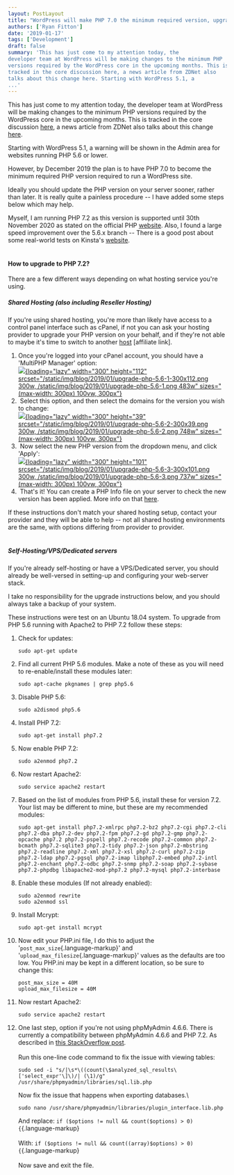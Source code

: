 ```yaml
---
layout: PostLayout
title: "WordPress will make PHP 7.0 the minimum required version, upgrade your PHP version soon"
authors: ['Ryan Fitton']
date: '2019-01-17'
tags: ['Development']
draft: false
summary: 'This has just come to my attention today, the
developer team at WordPress will be making changes to the minimum PHP
versions required by the WordPress core in the upcoming months. This is
tracked in the core discussion here, a news article from ZDNet also
talks about this change here. Starting with WordPress 5.1, a
...'
---
```


This has just come to my attention today, the developer team at
WordPress will be making changes to the minimum PHP versions required by
the WordPress core in the upcoming months. This is tracked in the core
discussion [here](https://make.wordpress.org/core/2018/12/08/updating-the-minimum-php-version/),
a news article from ZDNet also talks about this change
[here](https://www.zdnet.com/article/wordpress-to-show-warnings-on-servers-running-outdated-php-versions/).

Starting with WordPress 5.1, a warning will be shown in the Admin area
for websites running PHP 5.6 or lower.

However, by December 2019 the plan is to have PHP 7.0 to become the
minimum required PHP version required to run a WordPress site.

Ideally you should update the PHP version on your server sooner, rather
than later. It is really quite a painless procedure -- I have added some
steps below which may help.

Myself, I am running PHP 7.2 as this version is supported until 30th
November 2020 as stated on the official PHP
[website](https://secure.php.net/supported-versions.php). Also, I found
a large speed improvement over the 5.6.x branch -- There is a good post
about some real-world tests on Kinsta's
[website](https://kinsta.com/blog/php-benchmarks/).\
 

#### How to upgrade to PHP 7.2?

There are a few different ways depending on what hosting service you're
using.

##### Shared Hosting (also including Reseller Hosting)

If you're using shared hosting, you're more than likely have access to a
control panel interface such as cPanel, if not you can ask your hosting
provider to upgrade your PHP version on your behalf, and if they're not
able to maybe it's time to switch to another [host](#) \[affiliate
link\].

1.  Once you're logged into your cPanel account, you should have a
    'MultiPHP Manager' option:\
    [![](/static/img/blog/2019/01/upgrade-php-5.6-1-300x112.png){loading="lazy"
    width="300" height="112"
    srcset="/static/img/blog/2019/01/upgrade-php-5.6-1-300x112.png 300w, /static/img/blog/2019/01/upgrade-php-5.6-1.png 483w"
    sizes="(max-width: 300px) 100vw, 300px"}](/static/img/blog/2019/01/upgrade-php-5.6-1.png)
2.   Select this option, and then select the domains for the version you
    wish to change:\
    [![](/static/img/blog/2019/01/upgrade-php-5.6-2-300x39.png){loading="lazy"
    width="300" height="39"
    srcset="/static/img/blog/2019/01/upgrade-php-5.6-2-300x39.png 300w, /static/img/blog/2019/01/upgrade-php-5.6-2.png 748w"
    sizes="(max-width: 300px) 100vw, 300px"}](/static/img/blog/2019/01/upgrade-php-5.6-2.png)
3.   Now select the new PHP version from the dropdown menu, and click
    'Apply':\
    [![](/static/img/blog/2019/01/upgrade-php-5.6-3-300x101.png){loading="lazy"
    width="300" height="101"
    srcset="/static/img/blog/2019/01/upgrade-php-5.6-3-300x101.png 300w, /static/img/blog/2019/01/upgrade-php-5.6-3.png 737w"
    sizes="(max-width: 300px) 100vw, 300px"}](/static/img/blog/2019/01/upgrade-php-5.6-3.png)
4.   That's it! You can create a PHP Info file on your server to check
    the new version has been applied. More info on that
    [here](https://mediatemple.net/community/products/dv/204643880/how-can-i-create-a-phpinfo.php-page).

If these instructions don't match your shared hosting setup, contact
your provider and they will be able to help -- not all shared hosting
environments are the same, with options differing from provider to
provider.\
 

##### Self-Hosting/VPS/Dedicated servers

If you're already self-hosting or have a VPS/Dedicated server, you
should already be well-versed in setting-up and configuring your
web-server stack.

I take no responsibility for the upgrade instructions below, and you
should always take a backup of your system.

These instructions were test on an Ubuntu 18.04 system. To upgrade from
PHP 5.6 running with Apache2 to PHP 7.2 follow these steps:

1.  Check for updates:

    ``` {.language-markup .code-toolbar}
    sudo apt-get update
    ```

2.  Find all current PHP 5.6 modules. Make a note of these as you will
    need to re-enable/install these modules later:

    ``` {.language-markup .code-toolbar}
    sudo apt-cache pkgnames | grep php5.6
    ```

3.  Disable PHP 5.6:

    ``` {.language-markup .code-toolbar}
    sudo a2dismod php5.6
    ```

4.  Install PHP 7.2:

    ``` {.language-markup .code-toolbar}
    sudo apt-get install php7.2
    ```

5.  Now enable PHP 7.2:

    ``` {.language-markup .code-toolbar}
    sudo a2enmod php7.2
    ```

6.  Now restart Apache2:

    ``` {.language-markup .code-toolbar}
    sudo service apache2 restart
    ```

7.  Based on the list of modules from PHP 5.6, install these for version
    7.2. Your list may be different to mine, but these are my
    recommended modules:

    ``` {.language-markup .code-toolbar}
    sudo apt-get install php7.2-xmlrpc php7.2-bz2 php7.2-cgi php7.2-cli php7.2-dba php7.2-dev php7.2-fpm php7.2-gd php7.2-gmp php7.2-opcache php7.2 php7.2-pspell php7.2-recode php7.2-common php7.2-bcmath php7.2-sqlite3 php7.2-tidy php7.2-json php7.2-mbstring php7.2-readline php7.2-xml php7.2-xsl php7.2-curl php7.2-zip php7.2-ldap php7.2-pgsql php7.2-imap libphp7.2-embed php7.2-intl php7.2-enchant php7.2-odbc php7.2-snmp php7.2-soap php7.2-sybase php7.2-phpdbg libapache2-mod-php7.2 php7.2-mysql php7.2-interbase
    ```

8.  Enable these modules (If not already enabled):

    ``` {.language-markup .code-toolbar}
    sudo a2enmod rewrite
    sudo a2enmod ssl
    ```

9.  Install Mcrypt:

    ``` {.language-markup .code-toolbar}
    sudo apt-get install mcrypt
    ```

10. Now edit your PHP.ini file, I do this to adjust the
    '`post_max_size`{.language-markup}' and
    '`upload_max_filesize`{.language-markup}' values as the defaults are
    too low. You PHP.ini may be kept in a different location, so be sure
    to change this:

    ``` {.language-markup .code-toolbar}
    post_max_size = 40M
    upload_max_filesize = 40M
    ```

11. Now restart Apache2:

    ``` {.language-markup .code-toolbar}
    sudo service apache2 restart
    ```

12. One last step, option if you're not using phpMyAdmin 4.6.6. There is
    currently a compatibility between phpMyAdmin 4.6.6 and PHP 7.2. As
    described in [this StackOverflow
    post](https://stackoverflow.com/questions/48001569/phpmyadmin-count-parameter-must-be-an-array-or-an-object-that-implements-co).\
    \
    Run this one-line code command to fix the issue with viewing tables:

    ``` {.language-markup .code-toolbar}
    sudo sed -i "s/|\s*\((count(\$analyzed_sql_results\['select_expr'\]\)/| (\1)/g" /usr/share/phpmyadmin/libraries/sql.lib.php
    ```

    Now fix the issue that happens when exporting databases.\

    ``` {.language-markup .code-toolbar}
    sudo nano /usr/share/phpmyadmin/libraries/plugin_interface.lib.php
    ```

    And replace:
    `if ($options != null && count($options) > 0) {`{.language-markup}\
    \
    With:
    `if ($options != null && count((array)$options) > 0) {`{.language-markup}\
    \
    Now save and exit the file.
